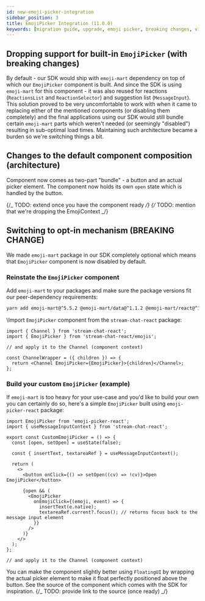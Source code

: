 ```yaml
---
id: new-emoji-picker-integration
sidebar_position: 3
title: EmojiPicker Integration (11.0.0)
keywords: [migration guide, upgrade, emoji picker, breaking changes, v11]
---
```



## Dropping support for built-in `EmojiPicker` (with breaking changes)

By default - our SDK would ship with `emoji-mart` dependency on top of which our `EmojiPicker` component is built. And since the SDK is using `emoji-mart` for this component - it was also reused for reactions (`ReactionsList` and `ReactionSelector`) and suggestion list (`MessageInput`). This solution proved to be very uncomfortable to work with when it came to replacing either of the mentioned components (or disabling them completely) and the final applications using our SDK would still bundle certain `emoji-mart` parts which weren't needed (or seemingly "disabled") resulting in sub-optimal load times. Maintaining such architecture became a burden so we're switching things a bit.

## Changes to the default component composition (architecture)

Component now comes as two-part "bundle" - a button and an actual picker element. The component now holds its own `open` state which is handled by the button.

{/_ TODO: extend once you have the component ready _/}
{/_ TODO: mention that we're dropping the EmojiContext _/}

## Switching to opt-in mechanism (BREAKING CHANGE)

We made `emoji-mart` package in our SDK completely optional which means that `EmojiPicker` component is now disabled by default.

### Reinstate the `EmojiPicker` component

Add `emoji-mart` to your packages and make sure the package versions fit our peer-dependency requirements:

```bash
yarn add emoji-mart@^5.5.2 @emoji-mart/data@^1.1.2 @emoji-mart/react@^1.1.1
```

\\Import `EmojiPicker` component from the `stream-chat-react` package:

```tsx
import { Channel } from 'stream-chat-react';
import { EmojiPicker } from 'stream-chat-react/emojis';

// and apply it to the Channel (component context)

const ChannelWrapper = ({ children }) => {
  return <Channel EmojiPicker={EmojiPicker}>{children}</Channel>;
};
```

### Build your custom `EmojiPicker` (example)

If `emoji-mart` is too heavy for your use-case and you'd like to build your own you can certainly do so, here's a simple `EmojiPicker` built using `emoji-picker-react` package:

```tsx
import EmojiPicker from 'emoji-picker-react';
import { useMessageInputContext } from 'stream-chat-react';

export const CustomEmojiPicker = () => {
  const [open, setOpen] = useState(false);

  const { insertText, textareaRef } = useMessageInputContext();

  return (
    <>
      <button onClick={() => setOpen((cv) => !cv)}>Open EmojiPicker</button>

      {open && (
        <EmojiPicker
          onEmojiClick={(emoji, event) => {
            insertText(e.native);
            textareaRef.current?.focus(); // returns focus back to the message input element
          }}
        />
      )}
    </>
  );
};

// and apply it to the Channel (component context)
```

You can make the component slightly better using `FloatingUI` by wrapping the actual picker element to make it float perfectly positioned above the button. See the source of the component which comes with the SDK for inspiration.
{/_ TODO: provide link to the source (once ready) _/}
